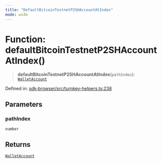 ```yaml
---
title: "DefaultBitcoinTestnetP2SHAccountAtIndex"
mode: wide
---
```

  
# Function: defaultBitcoinTestnetP2SHAccountAtIndex()

> **defaultBitcoinTestnetP2SHAccountAtIndex**(`pathIndex`): [`WalletAccount`](../WalletAccount/readme)

Defined in: [sdk-browser/src/turnkey-helpers.ts:238](https://github.com/tkhq/sdk/blob/d88b5e1f9a6cca8e54e61f8a127aa90fcebeaa2e/packages/sdk-browser/src/turnkey-helpers.ts#L238)

## Parameters

### pathIndex

`number`

## Returns

[`WalletAccount`](../WalletAccount/readme)
